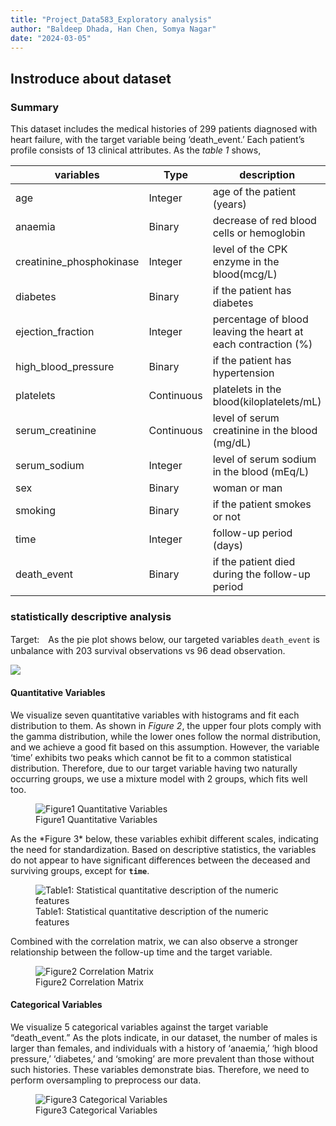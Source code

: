 ```yaml
---
title: "Project_Data583_Exploratory analysis"
author: "Baldeep Dhada, Han Chen, Somya Nagar"
date: "2024-03-05"
---
```


## Instroduce about dataset

### Summary

This dataset includes the medical histories of 299 patients diagnosed with heart failure, with the target variable being 'death_event.' Each patient's profile consists of 13 clinical attributes. As the *table 1* shows,

| variables                | Type       | description                                                   | values         |
|--------------------------|------------|---------------------------------------------------------------|----------------|
| age                      | Integer    | age of the patient (years)                                    | [40,95]        |
| anaemia                  | Binary     | decrease of red blood cells or hemoglobin                     | 0,1            |
| creatinine_phosphokinase | Integer    | level of the CPK enzyme in the blood(mcg/L)                   | [23,7861]      |
| diabetes                 | Binary     | if the patient has diabetes                                   | 0,1            |
| ejection_fraction        | Integer    | percentage of blood leaving the heart at each contraction (%) | [14,80]        |
| high_blood_pressure      | Binary     | if the patient has hypertension                               | 0,1            |
| platelets                | Continuous | platelets in the blood(kiloplatelets/mL)                      | [25100,850000] |
| serum_creatinine         | Continuous | level of serum creatinine in the blood (mg/dL)                | [0.5,9.4]      |
| serum_sodium             | Integer    | level of serum sodium in the blood (mEq/L)                    | [113,148]      |
| sex                      | Binary     | woman or man                                                  | 0,1            |
| smoking                  | Binary     | if the patient smokes or not                                  | 0,1            |
| time                     | Integer    | follow-up period (days)                                       | [4,285]        |
| death_event              | Binary     | if the patient died during the follow-up period               | 0,1            |

### statistically descriptive analysis

Target:　As the pie plot shows below, our targeted variables `death_event` is unbalance with 203 survival observations vs 96 dead observation.

![](image/pie.png)

#### Quantitative Variables

We visualize seven quantitative variables with histograms and fit each distribution to them. As shown in *Figure 2*, the upper four plots comply with the gamma distribution, while the lower ones follow the normal distribution, and we achieve a good fit based on this assumption. However, the variable 'time' exhibits two peaks which cannot be fit to a common statistical distribution. Therefore, due to our target variable having two naturally occurring groups, we use a mixture model with 2 groups, which fits well too.

![Figure1 Quantitative Variables](image/quantitative%20distribution.png)

As the \*Figure 3\* below, these variables exhibit different scales, indicating the need for standardization. Based on descriptive statistics, the variables do not appear to have significant differences between the deceased and surviving groups, except for **`time`**.

![Table1: Statistical quantitative description of the numeric features](image/table.png)

Combined with the correlation matrix, we can also observe a stronger relationship between the follow-up time and the target variable.

![Figure2 Correlation Matrix](correlative%20matrix.png)

#### Categorical Variables

We visualize 5 categorical variables against the target variable "death_event." As the plots indicate, in our dataset, the number of males is larger than females, and individuals with a history of 'anaemia,' 'high blood pressure,' 'diabetes,' and 'smoking' are more prevalent than those without such histories. These variables demonstrate bias. Therefore, we need to perform oversampling to preprocess our data.

![Figure3 Categorical Variables](discrete.png)
